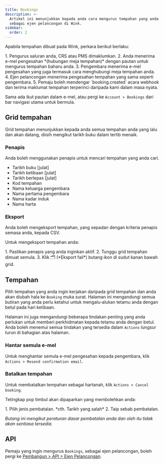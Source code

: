 ```yaml
---
title: Bookings
description: >-
  Artikel ini menunjukkan kepada anda cara mengurus tempahan yang anda buat
  sebagai ejen pelancongan di Wink.
sidebar:
  order: 2
---
```


Apabila tempahan dibuat pada Wink, perkara berikut berlaku:

<Steps>
  1. Pengurus saluran anda, CRS atau PMS dimaklumkan.
  2. Anda menerima e-mel pengesahan *(hubungan meja tempahan)* dengan pautan untuk mengurus tempahan baharu anda.
  3. Pengembara menerima e-mel pengesahan yang juga termasuk cara menghubungi meja tempahan anda.
  4. Ejen pelancongan menerima pengesahan tempahan yang sama seperti pengembara.
  5. Pemaju boleh mendengar `booking.created` acara webhook dan terima maklumat tempahan terperinci daripada kami dalam masa nyata.
</Steps>


Sama ada ikut pautan dalam e-mel, atau pergi ke `Account > Bookings` dari bar navigasi utama untuk bermula.

## Grid tempahan

Grid tempahan menunjukkan kepada anda semua tempahan anda yang lalu dan akan datang, diisih mengikut tarikh buku dalam tertib menaik.

### Penapis

Anda boleh menggunakan penapis untuk mencari tempahan yang anda cari.

* Tarikh buku \[julat]
* Tarikh ketibaan \[julat]
* Tarikh berlepas \[julat]
* Kod tempahan
* Nama keluarga pengembara
* Nama pertama pengembara
* Nama kadar induk
* Nama harta

### Eksport

Anda boleh mengeksport tempahan, yang sepadan dengan kriteria penapis semasa anda, kepada CSV.

Untuk mengeksport tempahan anda:

<Steps>
  1. Pastikan penapis yang anda inginkan aktif.
  2. Tunggu grid tempahan dimuat semula.
  3. Klik 🗂️ (*Eksport fail*) butang ikon di sudut kanan bawah grid.
</Steps>


## Tempahan

Pilih tempahan yang anda ingin kerjakan daripada grid tempahan dan anda akan diubah hala ke `Booking` muka surat.
Halaman ini mengandungi semua butiran yang anda perlu ketahui untuk mengalu-alukan tetamu anda dengan betul pada hari ketibaan.

Halaman ini juga mengandungi beberapa tindakan penting yang anda perlukan untuk memberi perkhidmatan kepada tetamu anda dengan betul. Anda boleh menemui semua tindakan yang tersedia dalam `Actions` lungsur turun di bahagian atas halaman.

### Hantar semula e-mel

Untuk menghantar semula e-mel pengesahan kepada pengembara, klik `Actions > Resend confirmation email`.

### Batalkan tempahan

Untuk membatalkan tempahan sebagai hartanah, klik `Actions > Cancel booking`.

Tetingkap pop timbul akan dipaparkan yang membolehkan anda:

<Steps>
  1. Pilih jenis pembatalan. *cth. Tarikh yang salah*
  2. Taip sebab pembatalan.
</Steps>


*Butang ini mengikut peraturan dasar pembatalan anda dan oleh itu tidak akan sentiasa tersedia.*

## API

Pemaju yang ingin mengurus `Bookings`, sebagai ejen pelancongan, boleh pergi ke [Pembangun > API > Ejen Pelancongan](/developers/apis/#travel-agent-api).


